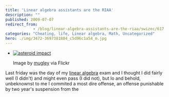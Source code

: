 ```yaml
---
title: 'Linear algebra assistants are the RIAA'
description: ""
published: 2009-07-07
redirect_from: 
            - /blog/linear-algebra-assistants-are-the-riaa/swizec/617
categories: "Cheating, life, Linear algebra, Math, Uncategorized"
hero: ./img/3472-3697381804_c5d96c1a54_m.jpg
---
```


-   [![asteroid impact](./img/3472-3697381804_c5d96c1a54_m.jpg "asteroid impact")](http://www.flickr.com/photos/91256982@N00/3697381804/)

    Image by [mugley](http://www.flickr.com/photos/91256982@N00/3697381804/) via Flickr

Last friday was the day of my [linear algebra](http://en.wikipedia.org/wiki/Linear_algebra "Linear algebra") exam and I thought I did fairly well (I didn't) and might even pass (I did not), but lo and behold, unbeknownst to me I commited a most dire offense, an offense punishable by two year's suspension from the
